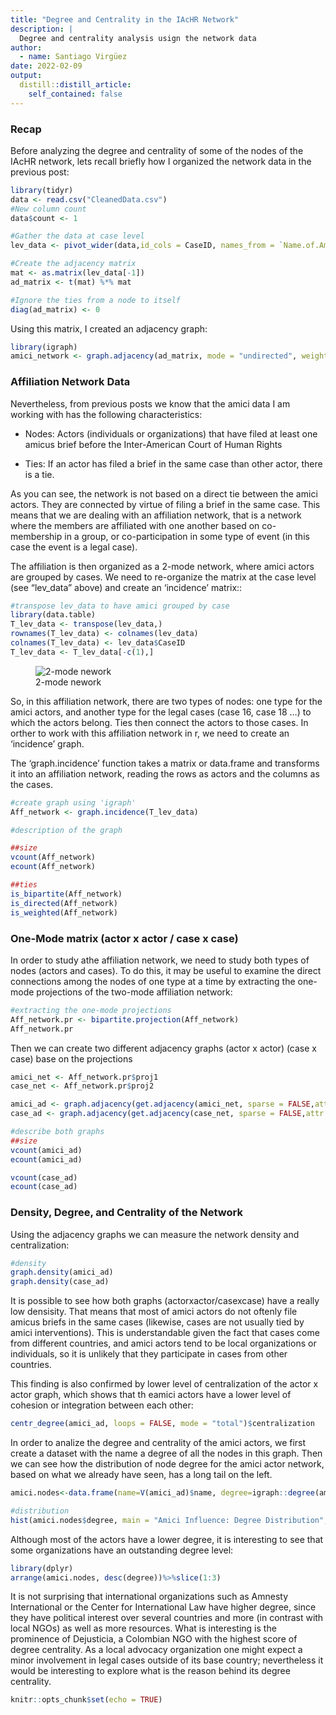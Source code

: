 ```yaml
---
title: "Degree and Centrality in the IAcHR Network"
description: |
  Degree and centrality analysis usign the network data
author:
  - name: Santiago Virgüez
date: 2022-02-09
output:
  distill::distill_article:
    self_contained: false
---
```


### Recap{.tabset}
Before analyzing the degree and centrality of some of the nodes of the IAcHR network, lets recall briefly how I organized the network data in the previous post:

```r
library(tidyr)
data <- read.csv("CleanedData.csv")
#New column count
data$count <- 1

#Gather the data at case level
lev_data <- pivot_wider(data,id_cols = CaseID, names_from = `Name.of.Amicus`, values_from = count, values_fn = list(count = length), values_fill = list(count = 0))

#Create the adjacency matrix
mat <- as.matrix(lev_data[-1])
ad_matrix <- t(mat) %*% mat

#Ignore the ties from a node to itself 
diag(ad_matrix) <- 0
```

Using this matrix, I created an adjacency graph:

```r
library(igraph)
amici_network <- graph.adjacency(ad_matrix, mode = "undirected", weighted = TRUE)
```

### Affiliation Network Data{.tabset}

Nevertheless, from previous posts we know that the amici data I am working with has the following characteristics:

- Nodes: Actors (individuals or organizations) that have filed at least one amicus brief before the Inter-American Court of Human Rights

- Ties: If an actor has filed a brief in the same case than other actor, there is a tie.

As you can see, the network is not based on a direct tie between the amici actors. They are connected by virtue of filing a brief in the same case. This means that we are dealing with an  affiliation network, that is a network where the members are affiliated with one another based on co-membership in a group, or co-participation in some type of event (in this case the event is a legal case).

The affiliation is then organized as a 2-mode network, where amici actors are grouped by cases. We need to re-organize the matrix at the case level (see "lev_data" above) and create an 'incidence' matrix::

```r
#transpose lev_data to have amici grouped by case
library(data.table)
T_lev_data <- transpose(lev_data,)
rownames(T_lev_data) <- colnames(lev_data)
colnames(T_lev_data) <- lev_data$CaseID
T_lev_data <- T_lev_data[-c(1),]
```

![2-mode nework](/Users/SantiagoVirguez/Desktop/ICHR_Networks/_posts/2022-02-09-degree-and-centrality-in-the-iachr-network/Image 2-9-22 at 17.10.jpg)

So, in this affiliation network, there are  two types of nodes: one type for the amici actors, and another type for the legal cases (case 16, case 18 ...) to which the actors belong. Ties then connect the actors to those cases. In orther to work with this affiliation network in r, we need to create an 'incidence' graph.

The 'graph.incidence' function takes a matrix or data.frame and transforms it into an affiliation network, reading the rows as actors and the columns as the cases.

```r
#create graph using 'igraph'
Aff_network <- graph.incidence(T_lev_data)

#description of the graph

##size
vcount(Aff_network)
ecount(Aff_network)

##ties
is_bipartite(Aff_network)
is_directed(Aff_network)
is_weighted(Aff_network)
```

### One-Mode matrix (actor x actor / case x case){.tabset}

In order to study athe affiliation network, we need to study both types of nodes (actors and cases). To do this, it may be useful to examine the direct connections among the nodes of one type at a time by extracting the one-mode projections of the two-mode affiliation network:

```r
#extracting the one-mode projections 
Aff_network.pr <- bipartite.projection(Aff_network)
Aff_network.pr
```

Then we can create two different adjacency graphs (actor x actor) (case x case) base on the projections

```r
amici_net <- Aff_network.pr$proj1
case_net <- Aff_network.pr$proj2

amici_ad <- graph.adjacency(get.adjacency(amici_net, sparse = FALSE,attr = "weight"))
case_ad <- graph.adjacency(get.adjacency(case_net, sparse = FALSE,attr = "weight"))

#describe both graphs
##size
vcount(amici_ad)
ecount(amici_ad)

vcount(case_ad)
ecount(case_ad)

```

### Density, Degree, and Centrality of the Network{.tabset}

Using the adjacency graphs we can measure the network density and centralization:

```r
#density
graph.density(amici_ad)
graph.density(case_ad)
```

It is possible to see how both graphs (actorxactor/casexcase) have a really low densisity. That means that most of amici actors do not oftenly file amicus briefs in the same cases (likewise, cases are not usually tied by  amici interventions). This is understandable given the fact that cases come from different countries, and amici actors tend to be local organizations or individuals, so it is unlikely that they participate in cases from other countries.

This finding is also confirmed by lower level of centralization of the actor x actor graph, which shows that th eamici actors have a lower level of cohesion or integration between each other:

```r
centr_degree(amici_ad, loops = FALSE, mode = "total")$centralization
```

In order to analize the degree and centrality of the amici actors, we first create a dataset with the name a degree of all the nodes in this graph. Then we can see how the distribution of node degree for the amici actor network, based on what we already have seen, has a long tail on the left.

```r
amici.nodes<-data.frame(name=V(amici_ad)$name, degree=igraph::degree(amici_ad))

#distribution
hist(amici.nodes$degree, main = "Amici Influence: Degree Distribution", xlab = "Times filed a brief with other actor")
```

Although most of the actors have a lower degree, it is interesting to see that some organizations have an outstanding degree level:

```r
library(dplyr)
arrange(amici.nodes, desc(degree))%>%slice(1:3)
```

It is not surprising that international organizations such as Amnesty International or the Center for International Law have higher degree, since they have political interest over several countries and more (in contrast with local NGOs) as well as more resources. What is interesting is the prominence of Dejusticia, a Colombian NGO with the highest score of degree centrality. As a local advocacy organization one might expect a minor involvement in legal cases outside of its base country; nevertheless it would be interesting to explore what is the reason behind its degree centrality.

```r
knitr::opts_chunk$set(echo = TRUE)
```



